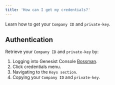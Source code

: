 ```yaml
---
title: 'How can I get my credentials?'
---
```

Learn how to get your <code>Company ID</code> and <code>private-key</code>.

## Authentication

Retrieve your <code>Company ID</code> and <code>private-key</code> by:

1. Logging into Genesist Console [Bossman](https://backoffice-genesist.soca.ai/sign-in).
2. Click credentials menu.
3. Navigating to the <code>Keys section</code>.
4. Copying your <code>Company ID</code> and <code>private-key</code>.